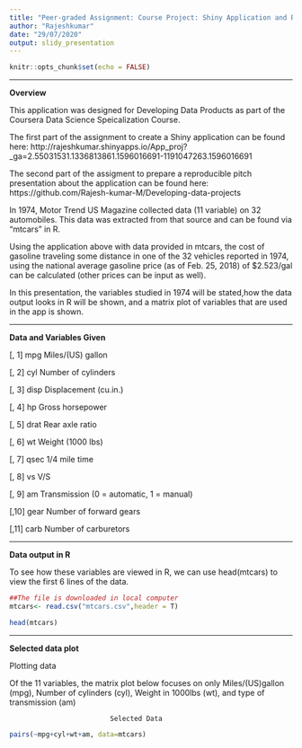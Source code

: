 ---
title: "Peer-graded Assignment: Course Project: Shiny Application and Reproducible Pitch"
author: "Rajeshkumar"
date: "29/07/2020"
output: slidy_presentation
---

```{r setup, include=FALSE}
knitr::opts_chunk$set(echo = FALSE)
```
***
**Overview**

This application was designed for Developing Data Products as part of the Coursera Data Science Speicalization Course.

The first part of the assignment to create a Shiny application can be found here: http://rajeshkumar.shinyapps.io/App_proj?_ga=2.55031531.1336813861.1596016691-1191047263.1596016691

The second part of the assigment to prepare a reproducible pitch presentation about the application can be found here: https://github.com/Rajesh-kumar-M/Developing-data-projects

In 1974, Motor Trend US Magazine collected data (11 variable) on 32 automobiles. This data was extracted from that source and can be found via “mtcars” in R.

Using the application above with data provided in mtcars, the cost of gasoline traveling some distance in one of the 32 vehicles reported in 1974, using the national average gasoline price (as of Feb. 25, 2018) of $2.523/gal can be calculated (other prices can be input as well).

In this presentation, the variables studied in 1974 will be stated,how the data output looks in R will be shown, and a matrix plot of variables that are used in the app is shown.

***
**Data and Variables Given**

[, 1] mpg Miles/(US) gallon

[, 2] cyl Number of cylinders

[, 3] disp Displacement (cu.in.)

[, 4] hp Gross horsepower

[, 5] drat Rear axle ratio

[, 6] wt Weight (1000 lbs)

[, 7] qsec 1/4 mile time

[, 8] vs V/S

[, 9] am Transmission (0 = automatic, 1 = manual)

[,10] gear Number of forward gears

[,11] carb Number of carburetors

***
**Data output in R**

To see how these variables are viewed in R, we can use head(mtcars) to view the first 6 lines of the data.
```{r,echo=FALSE}
##The file is downloaded in local computer
mtcars<- read.csv("mtcars.csv",header = T)
```
```{r,echo=TRUE}
head(mtcars)
```
***

**Selected data plot**

Plotting data

Of the 11 variables, the matrix plot below focuses on only Miles/(US)gallon (mpg), Number of cylinders (cyl), Weight in 1000lbs (wt), and type of transmission (am)

                             Selected Data 
```{r}

pairs(~mpg+cyl+wt+am, data=mtcars)
```